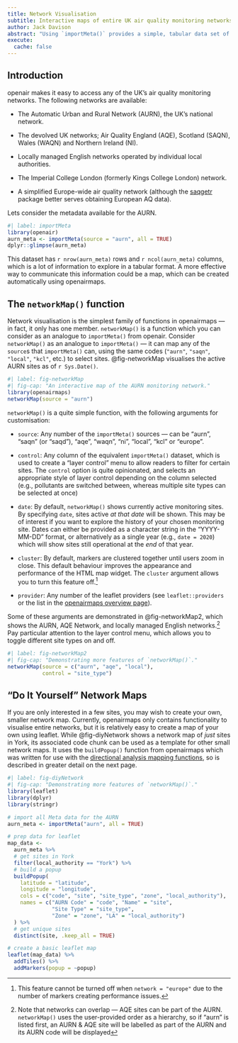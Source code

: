 ```yaml
---
title: Network Visualisation
subtitle: Interactive maps of entire UK air quality monitoring networks 
author: Jack Davison
abstract: "Using `importMeta()` provides a simple, tabular data set of monitoring stations. This is useful if users have specific sites, pollutants or local authorities in mind, but it is difficult to get a feel for the geographic distribution of a monitoring network. This section details how `networkMap()` can allow readers to visualise and explore any UK monitoring network."
execute: 
  cache: false
---
```


## Introduction

[openair]{.pkg} makes it easy to access any of the UK's air quality monitoring networks. The following networks are available:

-   The Automatic Urban and Rural Network (AURN), the UK's national network.

-   The devolved UK networks; Air Quality England (AQE), Scotland (SAQN), Wales (WAQN) and Northern Ireland (NI).

-   Locally managed English networks operated by individual local authorities.

-   The Imperial College London (formerly Kings College London) network.

-   A simplified Europe-wide air quality network (although the [saqgetr](https://github.com/skgrange/saqgetr) package better serves obtaining European AQ data).

Lets consider the metadata available for the AURN.

```r
#| label: importMeta
library(openair)
aurn_meta <- importMeta(source = "aurn", all = TRUE)
dplyr::glimpse(aurn_meta)
```

This dataset has `r nrow(aurn_meta)` rows and `r ncol(aurn_meta)` columns, which is a lot of information to explore in a tabular format. A more effective way to communicate this information could be a map, which can be created automatically using [openairmaps]{.pkg}.

## The `networkMap()` function

Network visualisation is the simplest family of functions in [openairmaps]{.pkg} --- in fact, it only has one member. `networkMap()` is a function which you can consider as an analogue to `importMeta()` from [openair]{.pkg}. Consider `networkMap()` as an analogue to `importMeta()` --- it can map any of the `source`s that `importMeta()` can, using the same codes (`"aurn"`, `"saqn"`, `"local"`, `"kcl"`, etc.) to select sites. @fig-networkMap visualises the active AURN sites as of `r Sys.Date()`.

```r
#| label: fig-networkMap
#| fig-cap: "An interactive map of the AURN monitoring network."
library(openairmaps)
networkMap(source = "aurn")
```

`networkMap()` is a quite simple function, with the following arguments for customisation:

-   `source`: Any number of the `importMeta()` sources --- can be "aurn", "saqn" (or "saqd"), "aqe", "waqn", "ni", "local", "kcl" or "europe".

-   `control`: Any column of the equivalent `importMeta()` dataset, which is used to create a "layer control" menu to allow readers to filter for certain sites. The `control` option is quite opinionated, and selects an appropriate style of layer control depending on the column selected (e.g., pollutants are switched between, whereas multiple site types can be selected at once)

-   `date`: By default, `networkMap()` shows currently active monitoring sites. By specifying `date`, sites active *at that date* will be shown. This may be of interest if you want to explore the history of your chosen monitoring site. Dates can either be provided as a character string in the "YYYY-MM-DD" format, or alternatively as a single year (e.g., `date = 2020`) which will show sites still operational at the *end* of that year.

-   `cluster`: By default, markers are clustered together until users zoom in close. This default behaviour improves the appearance and performance of the HTML map widget. The `cluster` argument allows you to turn this feature off.[^maps-network-1]

-   `provider`: Any number of the [leaflet]{.pkg} providers (see `leaflet::providers` or the list in the [openairmaps overview page](../maps/maps-overview.qmd)).

[^maps-network-1]: This feature cannot be turned off when `network = "europe"` due to the number of markers creating performance issues.

Some of these arguments are demonstrated in @fig-networkMap2, which shows the AURN, AQE Network, and locally managed English networks.[^maps-network-2] Pay particular attention to the layer control menu, which allows you to toggle different site types on and off.

[^maps-network-2]: Note that networks can overlap --- AQE sites can be part of the AURN. `networkMap()` uses the user-provided order as a hierarchy, so if "aurn" is listed first, an AURN & AQE site will be labelled as part of the AURN and its AURN code will be displayed

```r
#| label: fig-networkMap2
#| fig-cap: "Demonstrating more features of `networkMap()`."
networkMap(source = c("aurn", "aqe", "local"),
           control = "site_type")
```

## "Do It Yourself" Network Maps

If you are only interested in a few sites, you may wish to create your own, smaller network map. Currently, [openairmaps]{.pkg} only contains functionality to visualise entire networks, but it is relatively easy to create a map of your own using [leaflet]{.pkg}. While @fig-diyNetwork shows a network map of *just* sites in York, its associated code chunk can be used as a template for other small network maps. It uses the `buildPopup()` function from [openairmaps]{.pkg} which was written for use with the [directional analysis mapping functions](../maps/maps-polar.qmd), so is described in greater detail on the next page.

```r
#| label: fig-diyNetwork
#| fig-cap: "Demonstrating more features of `networkMap()`."
library(leaflet)
library(dplyr)
library(stringr)

# import all Meta data for the AURN
aurn_meta <- importMeta("aurn", all = TRUE)

# prep data for leaflet
map_data <- 
  aurn_meta %>%
  # get sites in York
  filter(local_authority == "York") %>% 
  # build a popup
  buildPopup(
    latitude = "latitude",
    longitude = "longitude",
    cols = c("code", "site", "site_type", "zone", "local_authority"), 
    names = c("AURN Code" = "code", "Name" = "site", 
              "Site Type" = "site_type", 
              "Zone" = "zone", "LA" = "local_authority")
  ) %>%
  # get unique sites
  distinct(site, .keep_all = TRUE)

# create a basic leaflet map
leaflet(map_data) %>%
  addTiles() %>%
  addMarkers(popup = ~popup)
```
